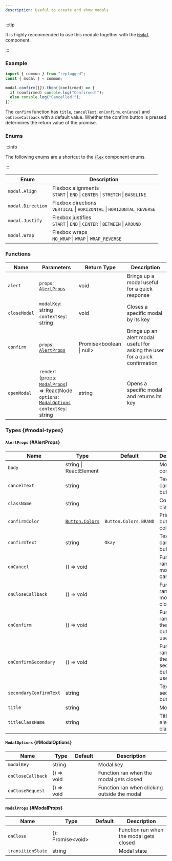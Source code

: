 ```yaml
---
description: Useful to create and show modals
---
```



<RequiredNotice />

:::tip

It is highly recommended to use this module together with the [`Modal`](../../components/Modal)
component.

:::

### Example

```ts
import { common } from "replugged";
const { modal } = common;

modal.confirm({}).then((confirmed) => {
  if (confirmed) console.log("Confirmed!");
  else console.log("Cancelled!");
});
```

The `confirm` function has `title`, `cancelText`, `onConfirm`, `onCancel` and `onCloseCallback` with
a default value. Whether the confirm button is pressed determines the return value of the promise.

### Enums

:::info

The following enums are a shortcut to the [`Flex`](../../components/Flex) component enums.

:::

| Enum              | Description                                                                      |
| ----------------- | -------------------------------------------------------------------------------- |
| `modal.Align`     | Flexbox alignments <br />`START` \| `END` \| `CENTER` \| `STRETCH` \| `BASELINE` |
| `modal.Direction` | Flexbox directions <br />`VERTICAL` \| `HORIZONTAL` \| `HORIZONTAL_REVERSE`      |
| `modal.Justify`   | Flexbox justifies <br />`START` \| `END` \| `CENTER` \| `BETWEEN` \| `AROUND`    |
| `modal.Wrap`      | Flexbox wraps <br />`NO_WRAP` \| `WRAP` \| `WRAP_REVERSE`                        |

### Functions

| Name         | Parameters                                                                                                                                             | Return Type              | Description                                                                  |
| ------------ | ------------------------------------------------------------------------------------------------------------------------------------------------------ | ------------------------ | ---------------------------------------------------------------------------- |
| `alert`      | <Required /> `props`: [`AlertProps`](#AlertProps)                                                                                                      | void                     | Brings up a modal useful for a quick response                                |
| `closeModal` | <Required /> `modalKey`: string <br /> `contextKey`: string                                                                                            | void                     | Closes a specific modal by its key                                           |
| `confirm`    | <Required /> `props`: [`AlertProps`](#AlertProps)                                                                                                      | Promise<boolean \| null> | Brings up an alert modal useful for asking the user for a quick confirmation |
| `openModal`  | <Required /> `render`: (props: [`ModalProps`](#ModalProps)) => ReactNode <br /> `options`: [`ModalOptions`](#ModalOptions) <br /> `contextKey`: string | string                   | Opens a specific modal and returns its key                                   |

### Types {#modal-types}

#### `AlertProps` {#AlertProps}

| Name                   | Type                                             | Default               | Description                                    |
| ---------------------- | ------------------------------------------------ | --------------------- | ---------------------------------------------- |
| `body`                 | string \| ReactElement                           |                       | Modal content                                  |
| `cancelText`           | string                                           |                       | Text for the cancel button                     |
| `className`            | string                                           |                       | Component class name                           |
| `confirmColor`         | [`Button.Colors`](../../components/Button#enums) | `Button.Colors.BRAND` | Primary button color                           |
| `confirmText`          | string                                           | `Okay`                | Text for the cancel button                     |
| `onCancel`             | () => void                                       |                       | Function ran on modal cancel                   |
| `onCloseCallback`      | () => void                                       |                       | Function ran on modal close                    |
| `onConfirm`            | () => void                                       |                       | Function ran when the primary button is used   |
| `onConfirmSecondary`   | () => void                                       |                       | Function ran when the secondary button is used |
| `secondaryConfirmText` | string                                           |                       | Text for the secondary button                  |
| `title`                | string                                           |                       | Modal title                                    |
| `titleClassName`       | string                                           |                       | Title element class name                       |

#### `ModalOptions` {#ModalOptions}

| Name              | Type       | Default | Description                                  |
| ----------------- | ---------- | ------- | -------------------------------------------- |
| `modalKey`        | string     |         | Modal key                                    |
| `onCloseCallback` | () => void |         | Function ran when the modal gets closed      |
| `onCloseRequest`  | () => void |         | Function ran when clicking outside the modal |

#### `ModalProps` {#ModalProps}

| Name              | Type               | Default | Description                             |
| ----------------- | ------------------ | ------- | --------------------------------------- |
| `onClose`         | (): Promise<void\> |         | Function ran when the modal gets closed |
| `transitionState` | string             |         | Modal state                             |
